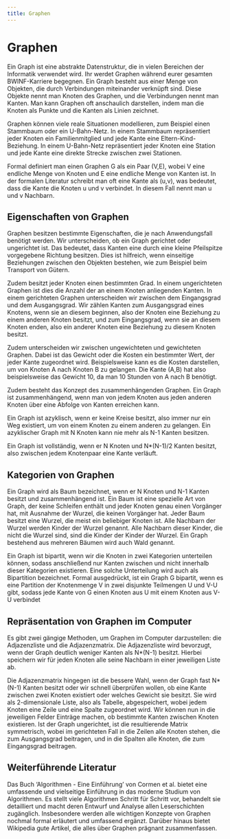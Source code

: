 ```yaml
---
title: Graphen
---
```



# Graphen
Ein Graph ist eine abstrakte Datenstruktur, die in vielen Bereichen der Informatik verwendet wird. Ihr werdet Graphen während eurer gesamten BWINF-Karriere begegnen. Ein Graph besteht aus einer Menge von Objekten, die durch Verbindungen miteinander verknüpft sind. Diese Objekte nennt man Knoten des Graphen, und die Verbindungen nennt man Kanten. Man kann Graphen oft anschaulich darstellen, indem man die Knoten als Punkte und die Kanten als Linien zeichnet.

Graphen können viele reale Situationen modellieren, zum Beispiel einen Stammbaum oder ein U-Bahn-Netz. In einem Stammbaum repräsentiert jeder Knoten ein Familienmitglied und jede Kante eine Eltern-Kind-Beziehung. In einem U-Bahn-Netz repräsentiert jeder Knoten eine Station und jede Kante eine direkte Strecke zwischen zwei Stationen.

Formal definiert man einen Graphen G als ein Paar (V,E), wobei V eine endliche Menge von Knoten und E eine endliche Menge von Kanten ist. In der formalen Literatur schreibt man oft eine Kante als (u,v), was bedeutet, dass die Kante die Knoten u und v verbindet. In diesem Fall nennt man u und v Nachbarn.

## Eigenschaften von Graphen
Graphen besitzen bestimmte Eigenschaften, die je nach Anwendungsfall benötigt werden. Wir unterscheiden, ob ein Graph gerichtet oder ungerichtet ist. Das bedeutet, dass Kanten eine durch eine kleine Pfeilspitze vorgegebene Richtung besitzen. Dies ist hilfreich, wenn einseitige Beziehungen zwischen den Objekten bestehen, wie zum Beispiel beim Transport von Gütern.

Zudem besitzt jeder Knoten einen bestimmten Grad. In einem ungerichteten Graphen ist dies die Anzahl der an einem Knoten anliegenden Kanten. In einem gerichteten Graphen unterscheiden wir zwischen dem Eingangsgrad und dem Ausgangsgrad. Wir zählen Kanten zum Ausgangsgrad eines Knotens, wenn sie an diesem beginnen, also der Knoten eine Beziehung zu einem anderen Knoten besitzt, und zum Eingangsgrad, wenn sie an diesem Knoten enden, also ein anderer Knoten eine Beziehung zu diesem Knoten besitzt.

Zudem unterscheiden wir zwischen ungewichteten und gewichteten Graphen. Dabei ist das Gewicht oder die Kosten ein bestimmter Wert, der jeder Kante zugeordnet wird. Beispielsweise kann es die Kosten darstellen, um von Knoten A nach Knoten B zu gelangen. Die Kante (A,B) hat also beispielsweise das Gewicht 10, da man 10 Stunden von A nach B benötigt.

Zudem besteht das Konzept des zusammenhängenden Graphen. Ein Graph ist zusammenhängend, wenn man von jedem Knoten aus jeden anderen Knoten über eine Abfolge von Kanten erreichen kann.

Ein Graph ist azyklisch, wenn er keine Kreise besitzt, also immer nur ein Weg existiert, um von einem Knoten zu einem anderen zu gelangen. Ein azyklischer Graph mit N Knoten kann nie mehr als N-1 Kanten besitzen.

Ein Graph ist vollständig, wenn er N Knoten und N*(N-1)/2 Kanten besitzt, also zwischen jedem Knotenpaar eine Kante verläuft.


## Kategorien von Graphen 
Ein Graph wird als Baum bezeichnet, wenn er N Knoten und N-1 Kanten besitzt und zusammenhängend ist. Ein Baum ist eine spezielle Art von Graph, der keine Schleifen enthält und jeder Knoten genau einen Vorgänger hat, mit Ausnahme der Wurzel, die keinen Vorgänger hat. Jeder Baum besitzt eine Wurzel, die meist ein beliebiger Knoten ist. Alle Nachbarn der Wurzel werden Kinder der Wurzel genannt. Alle Nachbarn dieser Kinder, die nicht die Wurzel sind, sind die Kinder der Kinder der Wurzel. Ein Graph bestehend aus mehreren Bäumen wird auch Wald genannt.

Ein Graph ist bipartit, wenn wir die Knoten in zwei Kategorien unterteilen können, sodass anschließend nur Kanten zwischen und nicht innerhalb dieser Kategorien existieren. Eine solche Unterteilung wird auch als Bipartition bezeichnet. Formal ausgedrückt, ist ein Graph G bipartit, wenn es eine Partition der Knotenmenge V in zwei disjunkte Teilmengen U und V-U gibt, sodass jede Kante von G einen Knoten aus U mit einem Knoten aus V-U verbindet

## Repräsentation von Graphen im Computer
Es gibt zwei gängige Methoden, um Graphen im Computer darzustellen: die Adjazenzliste und die Adjazenzmatrix. Die Adjazenzliste wird bevorzugt, wenn der Graph deutlich weniger Kanten als N*(N-1) besitzt. Hierbei speichern wir für jeden Knoten alle seine Nachbarn in einer jeweiligen Liste ab.

Die Adjazenzmatrix hingegen ist die bessere Wahl, wenn der Graph fast N*(N-1) Kanten besitzt oder wir schnell überprüfen wollen, ob eine Kante zwischen zwei Knoten existiert oder welches Gewicht sie besitzt. Sie wird als 2-dimensionale Liste, also als Tabelle, abgespeichert, wobei jedem Knoten eine Zeile und eine Spalte zugeordnet wird. Wir können nun in die jeweiligen Felder Einträge machen, ob bestimmte Kanten zwischen Knoten existieren. Ist der Graph ungerichtet, ist die resultierende Matrix symmetrisch, wobei im gerichteten Fall in die Zeilen alle Knoten stehen, die zum Ausgangsgrad beitragen, und in die Spalten alle Knoten, die zum Eingangsgrad beitragen.

## Weiterführende Literatur

Das Buch ‘Algorithmen - Eine Einführung’ von Cormen et al. bietet eine umfassende und vielseitige Einführung in das moderne Studium von Algorithmen. Es stellt viele Algorithmen Schritt für Schritt vor, behandelt sie detailliert und macht deren Entwurf und Analyse allen Leserschichten zugänglich. Insbesondere werden alle wichtigen Konzepte von Graphen nochmal formal erläutert und umfassend ergänzt. Darüber hinaus bietet Wikipedia gute Artikel, die alles über Graphen prägnant zusammenfassen.